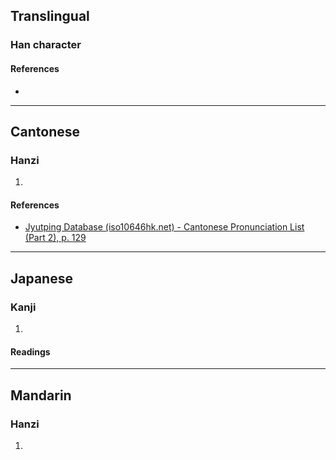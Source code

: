 {{character info/new}}
==Translingual==

===Han character===
{{Han char|rn=75|rad=木|as=09|sn=13|four=|canj=DOAE|ids=⿰木复}}

====References====
* {{Han ref|kx=0537.180|dkj=15070|dj=0925.030|hdz=21251.030|uh=6931|ud=26929}}

----

==Cantonese==

===Hanzi===
{{yue-hanzi|jyut=[[fuk6]]|y=fuk6}}

# {{defn|yue|sort=木09}}

====References====
* [http://www.iso10646hk.net/jp/document/download.jsp Jyutping Database (iso10646hk.net) - Cantonese Pronunciation List (Part 2), p. 129]

----

==Japanese==

===Kanji===
{{ja-kanji|grade=|rs=木09}}

# {{defn|ja|sort=木09}}

====Readings====
{{rfv-pronunciation|ja}}
{{ja-readings
|goon=ぶ, ぶく
|kanon=ふう, ふく
|kun=いのあし-
}}

----

==Mandarin==

===Hanzi===
{{cmn-hanzi|pin=[[fù]] ([[fu4]])|wg=fu<sup>4</sup>}}

# {{defn|cmn|sort=木09}}